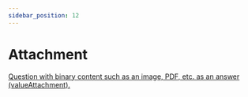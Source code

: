 ```yaml
---
sidebar_position: 12
---
```


# Attachment

[Question with binary content such as an image, PDF, etc. as an answer (valueAttachment).](https://hl7.org/fhir/r4/codesystem-item-type.html#item-type-attachment)
